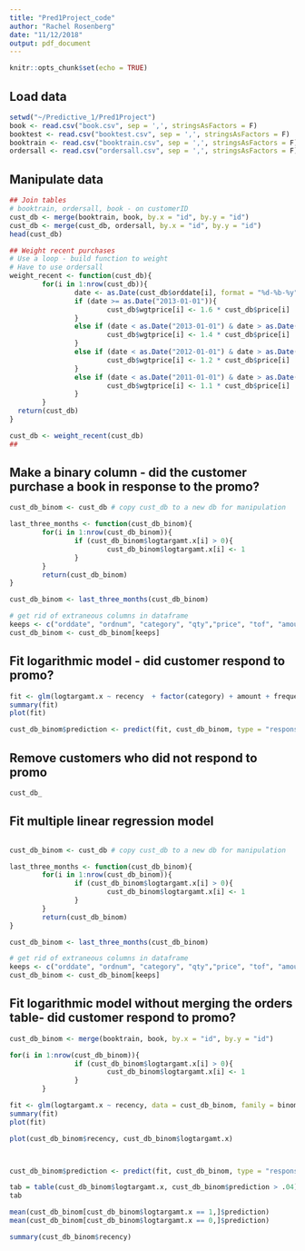 ```yaml
---
title: "Pred1Project_code"
author: "Rachel Rosenberg"
date: "11/12/2018"
output: pdf_document
---
```


```r
knitr::opts_chunk$set(echo = TRUE)
```

## Load data

```r
setwd("~/Predictive_1/Pred1Project")
book <- read.csv("book.csv", sep = ',', stringsAsFactors = F)
booktest <- read.csv("booktest.csv", sep = ',', stringsAsFactors = F)
booktrain <- read.csv("booktrain.csv", sep = ',', stringsAsFactors = F)
ordersall <- read.csv("ordersall.csv", sep = ',', stringsAsFactors = F)
```

## Manipulate data

```r
## Join tables
# booktrain, ordersall, book - on customerID
cust_db <- merge(booktrain, book, by.x = "id", by.y = "id")
cust_db <- merge(cust_db, ordersall, by.x = "id", by.y = "id")
head(cust_db)

## Weight recent purchases
# Use a loop - build function to weight
# Have to use ordersall 
weight_recent <- function(cust_db){
        for(i in 1:nrow(cust_db)){
                date <- as.Date(cust_db$orddate[i], format = "%d-%b-%y")
                if (date >= as.Date("2013-01-01")){
                        cust_db$wgtprice[i] <- 1.6 * cust_db$price[i]
                }
                else if (date < as.Date("2013-01-01") & date > as.Date("2012-01-01")){
                        cust_db$wgtprice[i] <- 1.4 * cust_db$price[i]
                }
                else if (date < as.Date("2012-01-01") & date > as.Date("2011-01-01")){
                        cust_db$wgtprice[i] <- 1.2 * cust_db$price[i]
                }
                else if (date < as.Date("2011-01-01") & date > as.Date("2010-01-01")){
                        cust_db$wgtprice[i] <- 1.1 * cust_db$price[i]
                }
        }
  return(cust_db)
}

cust_db <- weight_recent(cust_db)
## 
```

## Make a binary column - did the customer purchase a book in response to the promo?

```r
cust_db_binom <- cust_db # copy cust_db to a new db for manipulation

last_three_months <- function(cust_db_binom){
        for(i in 1:nrow(cust_db_binom)){
                if (cust_db_binom$logtargamt.x[i] > 0){
                        cust_db_binom$logtargamt.x[i] <- 1
                }
        }
        return(cust_db_binom)
}

cust_db_binom <- last_three_months(cust_db_binom)

# get rid of extraneous columns in dataframe
keeps <- c("orddate", "ordnum", "category", "qty","price", "tof", "amount","frequency","recency","logtargamt.x","id")
cust_db_binom <- cust_db_binom[keeps]
```

## Fit logarithmic model - did customer respond to promo?

```r

fit <- glm(logtargamt.x ~ recency  + factor(category) + amount + frequency, data = cust_db_binom, family = binomial)
summary(fit)
plot(fit)

cust_db_binom$prediction <- predict(fit, cust_db_binom, type = "response")

```

## Remove customers who did not respond to promo

```r
cust_db_
```

## Fit multiple linear regression model

```r

```


```r
cust_db_binom <- cust_db # copy cust_db to a new db for manipulation

last_three_months <- function(cust_db_binom){
        for(i in 1:nrow(cust_db_binom)){
                if (cust_db_binom$logtargamt.x[i] > 0){
                        cust_db_binom$logtargamt.x[i] <- 1
                }
        }
        return(cust_db_binom)
}

cust_db_binom <- last_three_months(cust_db_binom)

# get rid of extraneous columns in dataframe
keeps <- c("orddate", "ordnum", "category", "qty","price", "tof", "amount","frequency","recency","logtargamt.x","id")
cust_db_binom <- cust_db_binom[keeps]
```



## Fit logarithmic model without merging the orders table- did customer respond to promo?

```r
cust_db_binom <- merge(booktrain, book, by.x = "id", by.y = "id")

for(i in 1:nrow(cust_db_binom)){
                if (cust_db_binom$logtargamt.x[i] > 0){
                        cust_db_binom$logtargamt.x[i] <- 1
                }
        }

fit <- glm(logtargamt.x ~ recency, data = cust_db_binom, family = binomial)
summary(fit)
plot(fit)

plot(cust_db_binom$recency, cust_db_binom$logtargamt.x)



cust_db_binom$prediction <- predict(fit, cust_db_binom, type = "response")

tab = table(cust_db_binom$logtargamt.x, cust_db_binom$prediction > .04)
tab

mean(cust_db_binom[cust_db_binom$logtargamt.x == 1,]$prediction)
mean(cust_db_binom[cust_db_binom$logtargamt.x == 0,]$prediction)

summary(cust_db_binom$recency)

```

